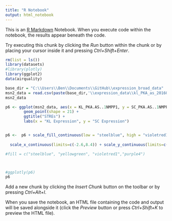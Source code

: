 ```yaml
---
title: "R Notebook"
output: html_notebook
---
```


This is an [R Markdown](http://rmarkdown.rstudio.com) Notebook. When you execute code within the notebook, the results appear beneath the code. 

Try executing this chunk by clicking the *Run* button within the chunk or by placing your cursor inside it and pressing *Ctrl+Shift+Enter*. 

```r
rm(list = ls())
library(datasets)
#library(plotly)
library(ggplot2)
data(airquality)

base_dir = "C:\\Users\\Ben\\Documents\\GitHub\\expression_broad_data"
msn2_data = read.csv(paste(base_dir,'\\expression_data\\kl_PKA_as_20160824\\msn2_hits_STREs.csv',sep = ''))
msn2_data

p6 <- ggplot(msn2_data, aes(x = KL_PKA.AS..1NMPP1, y = SC_PKA.AS..1NMPP1, size = SC_STREs, fill = KL_STREs, label = SC_common_name )) +
        geom_point(shape = 21) +
        ggtitle("STREs") +
        labs(x = "KL Expression", y = "SC Expression") 


p6 <-  p6 + scale_fill_continuous(low = "steelblue", high = "violetred1") + 
  
  scale_x_continuous(limits=c(-2.6,8.4)) + scale_y_continuous(limits=c(-2.6, 8.4))

#fill = c("steelblue", "yellowgreen", "violetred1","purple4")



#ggplotly(p6)
p6
```

Add a new chunk by clicking the *Insert Chunk* button on the toolbar or by pressing *Ctrl+Alt+I*.

When you save the notebook, an HTML file containing the code and output will be saved alongside it (click the *Preview* button or press *Ctrl+Shift+K* to preview the HTML file).

